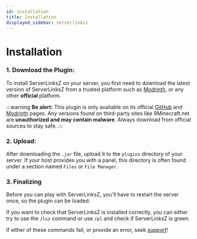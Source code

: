 ```yaml
---
id: installation
title: Installation
displayed_sidebar: serverlinksz
---
```


# Installation

### 1. Download the Plugin:

To install ServerLinksZ on your server, you first need to download the latest version of ServerLinksZ from a trusted platform such as [Modrinth](https://modrinth.com/plugin/serverlinksz/versions), or any other **official** platform.

:::warning
**Be alert:** This plugin is only available on its official [GitHub](https://github.com/KartoffelChipss/ServerLinksZ) and [Modrinth](https://modrinth.com/plugin/serverlinksz) pages. Any versions found on third-party sites like 9Minecraft.net are **unauthorized and may contain malware**. Always download from official sources to stay safe.
:::

### 2. Upload:

After downloading the `.jar` file, upload it to the `plugins` directory of your server. If your host provides you with a panel, this directory is often found under a section named `Files` or `File Manager`.

### 3. Finalizing

Before you can play with ServerLinksZ, you'll have to restart the server once, so the plugin can be loaded.

If you want to check that ServerLinksZ is installed correctly, you can either try to use the `/lsz` command or use `/pl` and check if ServerLinksZ is green.

If either of these commands fail, or provide an error, seek [_support_](https://strassburger.org/discord)!
